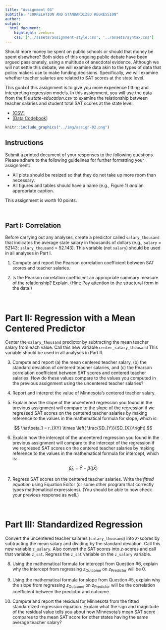 ```yaml
---
title: "Assignment 03"
subtitle: "CORRELATION AND STANDARDIZED REGRESSION"
author: 
output: 
  html_document:
    highlight: zenburn
    css: ['../assets/assignment-style.css', '../assets/syntax.css']
---
```


Should more money be spent on public schools or should that money be spent elsewhere? Both sides of this ongoing public debate have been argued passionately, using a multitude of anecdotal evidence. Although we will not settle this debate, we will examine data akin to the types of data that policy makers use to make funding decisions. Specifically, we will examine whether teacher salaries are related to SAT scores at the state level. 

This goal of this assignment is to give you more experience fitting and interpreting regression models. In this assignment, you will use the data from the file *state-education.csv* to examine the relationship between teacher salaries and student total SAT scores at the state level.

- [[CSV]](https://raw.githubusercontent.com/zief0002/epsy-8251/main/data/state-education.csv)
- [[Data Codebook]](http://zief0002.github.io/epsy-8251/codebooks/state-education.html)


```r
knitr::include_graphics("../img/assign-02.png")
```

## Instructions

Submit a printed document of your responses to the following questions. Please adhere to the following guidelines for further formatting your assignment:

- All plots should be resized so that they do not take up more room than necessary. 
- All figures and tables should have a name (e.g., Figure 1) *and* an appropriate caption.

This assignment is worth 10 points.


<br />


## Part I: Correlation

Before carrying out any analyses, create a predictor called `salary_thousand` that indicates the average state salary in thousands of dollars (e.g., `salary` = 52143; `salary_thousand` = 52.143). This variable (not `salary`) should be used in all analyses in Part I.

1. Compute and report the Pearson correlation coefficient between SAT scores and teacher salaries.

2. Is the Pearson correlation coefficient an appropriate summary measure of the relationship? Explain. (Hint: Pay attention to the structural form in the data!)

<br />

# Part II: Regression with a Mean Centered Predictor

Center the `salary_thousand` predictor by subtracting the mean teacher salary from each value. Call this new variable `center_salary_thousand` This variable should be used in all analyses in Part II.

3. Compute and report (a) the mean centered teacher salary, (b) the standard deviation of centered teacher salaries, and (c) the Pearson correlation coefficient between SAT scores and centered teacher salaries. How do these values compare to the values you computed in the previous assignment using the uncentered teacher salaries?

4. Report and interpret the value of Minnesota's centered teacher salary.

5. Explain how the slope of the uncentered regression you found in the previous assignment will compare to the slope of the regression if we regressed SAT scores on the centered teacher salaries by making reference to the values in the mathematical formula for slope, which is:

$$
\hat\beta_1 = r_{XY} \times \left( \frac{SD_{Y}}{SD_{X}}\right)
$$

6. Explain how the intercept of the uncentered regression you found in the previous assignment will compare to the intercept of the regression if we regressed SAT scores on the centered teacher salaries by making reference to the values in the mathematical formula for intercept, which is:

$$
\hat\beta_0 = \bar{Y} - \hat\beta_1(\bar{X})
$$

7. Regress SAT scores on the centered teacher salaries. Write the *fitted equation* using Equation Editor (or some other program that correctly types mathematical expressions). (You should be able to now check your previous response as well.)

<br />

# Part III: Standardized Regression

Convert the uncentered teacher salaries (`salary_thousand`) into *z*-scores by subtracting the mean salary and dividing by the standard deviation. Call this new variable `z_salary`. Also convert the SAT scores into *z*-scores and call that variable `z_sat`. Regress the `z_sat` variable on the `z_salary` variable. 

8. Using the mathematical formula for intercept from Question #6, explain why the intercept from regressing $z_{\mathrm{Outcome}}$ on $z_{\mathrm{Predictor}}$ will be 0.

9. Using the mathematical formula for slope from Question #5, explain why the slope from regressing $z_{\mathrm{Outcome}}$ on $z_{\mathrm{Predictor}}$ will be the correlation coefficient between the predictor and outcome.

10. Compute and report the residual for Minnesota from the fitted standardized regression equation. Explain what the sign and magnitude of the residual value tells you about how Minnesota's mean SAT score compares to the mean SAT score for other states having the same average teacher salary?
